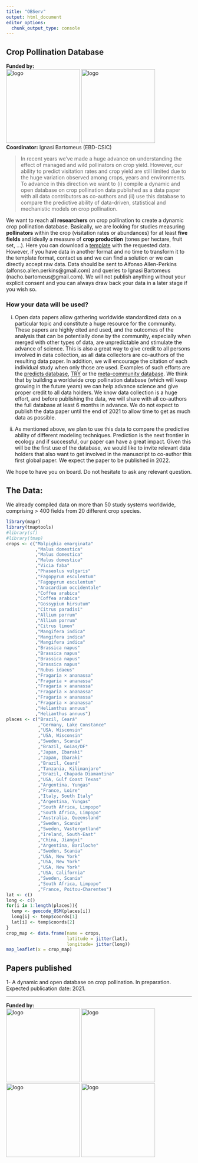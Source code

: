 ```yaml
---
title: "OBServ"
output: html_document
editor_options: 
  chunk_output_type: console
---
```


## Crop Pollination Database  
**Funded by:**  
<img src="media/Belmont Forum.png" alt="logo" width="200"/>
<img src="media/BiodivERsA logo.jpg" alt="logo" width="200"/>  
**Coordinator:** Ignasi Bartomeus (EBD-CSIC)  

> In recent years we've made a huge advance on understanding the effect of managed and wild pollinators on crop yield. However, our ability to predict visitation rates and crop yield are still limited due to the huge variation observed among crops, years and environments. To advance in this direction we want to (i) compile a dynamic and open database on crop pollination data published as a data paper with all data contributors as co-authors and (ii) use this database to compare the predictive ability of data-driven, statistical and mechanistic models on crop pollination. 

We want to reach **all researchers** on crop pollination to create a dynamic crop pollination database. Basically, we are looking for studies measuring **pollinators** within the crop (visitation rates or abundances) for at least **five fields** and ideally a measure of **crop production**  (tones per hectare, fruit set, ...). Here you can download a [template](media/Crop_pollination_database.xlsx) with the requested data. However, if you have data in another format and no time to transform it to the template format, contact us and we can find a solution or we can directly accept raw data. Data should be sent to Alfonso Allen-Perkins (alfonso.allen.perkins@gmail.com) and queries to Ignasi Bartomeus (nacho.bartomeus@gmail.com). We will not publish anything without your explicit consent and you can always draw back your data in a later stage if you wish so. 

### How your data will be used?

(i) Open data papers allow gathering worldwide standardized data on a particular topic and constitute a huge resource for the community. These papers are highly cited and used, and the outcomes of the analysis that can be potentially done by the community, especially when merged with other types of data, are unpredictable and stimulate the advance of science. This is also a great way to give credit to all persons involved in data collection, as all data collectors are co-authors of the resulting data paper. In addition, we will encourage the citation of each individual study when only those are used. Examples of such efforts are the [predicts database](https://onlinelibrary.wiley.com/doi/full/10.1002/ece3.2579), [TRY](https://onlinelibrary.wiley.com/doi/10.1111/gcb.14904) or the [meta-community database](https://www.nature.com/articles/s41597-019-0344-7?draft=marketing). We think that by building a worldwide crop pollination database (which will keep growing in the future years) we can help advance science and give proper credit to all data holders. We know data collection is a huge effort, and before publishing the data, we will share with all co-authors the full database at least 6 months in advance. We do not expect to publish the data paper until the end of 2021 to allow time to get as much data as possible.

 
(ii) As mentioned above, we plan to use this data to compare the predictive ability of different modeling techniques. Prediction is the next frontier in ecology and if successful, our paper can have a great impact. Given this will be the first use of the database, we would like to invite relevant data holders that also want to get involved in the manuscript to co-author this first global paper. We expect the paper to be published in 2022.

We hope to have you on board. Do not hesitate to ask any relevant question.

## The Data:

We already compiled data on more than 50 study systems worldwide, comprising > 400 fields from 20 different crop species. 

```r
library(mapr)
library(tmaptools)
#library(sf)
#library(tmap)
crops <- c("Malpighia emarginata"
           ,"Malus domestica"
           ,"Malus domestica"
           ,"Malus domestica"
           ,"Vicia faba"
           ,"Phaseolus vulgaris"
           ,"Fagopyrum esculentum"
           ,"Fagopyrum esculentum"
           ,"Anacardium occidentale" 
           ,"Coffea arabica"
           ,"Coffea arabica"
           ,"Gossypium hirsutum"
           ,"Citrus paradisi"
           ,"Allium porrum"
           ,"Allium porrum"
           ,"Citrus limon"
           ,"Mangifera indica"
           ,"Mangifera indica"
           ,"Mangifera indica"
           ,"Brassica napus"
           ,"Brassica napus"
           ,"Brassica napus"
           ,"Brassica napus"
           ,"Rubus idaeus"
           ,"Fragaria × ananassa"
           ,"Fragaria × ananassa"
           ,"Fragaria × ananassa"
           ,"Fragaria × ananassa"
           ,"Fragaria × ananassa"
           ,"Fragaria × ananassa"
           ,"Helianthus annuus"
           ,"Helianthus annuus")
places <- c("Brazil, Ceará"
            ,"Germany, Lake Constance"
            ,"USA, Wisconsin"
            ,"USA, Wisconsin"
            ,"Sweden, Scania"
            ,"Brazil, Goias/DF"
            ,"Japan, Ibaraki"
            ,"Japan, Ibaraki"
            ,"Brazil, Ceará"
            ,"Tanzania, Kilimanjaro"
            ,"Brazil, Chapada Diamantina"
            ,"USA, Gulf Coast Texas"
            ,"Argentina, Yungas"
            ,"France, Loire"
            ,"Italy, South Italy"
            ,"Argentina, Yungas"
            ,"South Africa, Limpopo"
            ,"South Africa, Limpopo"
            ,"Australia, Queensland"
            ,"Sweden, Scania"
            ,"Sweden, Vastergotland"
            ,"Ireland, South-East"
            ,"China, Jiangxi"
            ,"Argentina, Bariloche"
            ,"Sweden, Scania"
            ,"USA, New York"
            ,"USA, New York"
            ,"USA, New York"
            ,"USA, California"
            ,"Sweden, Scania"
            ,"South Africa, Limpopo"
            ,"France, Poitou-Charentes")
lat <- c()
long <- c()
for(i in 1:length(places)){
  temp <- geocode_OSM(places[i])
  long[i] <- temp$coords[1]
  lat[i] <- temp$coords[2]
}
crop_map <- data.frame(name = crops,
                       latitude = jitter(lat), 
                       longitude= jitter(long))
map_leaflet(x = crop_map) 
```

## Papers published  

1- A dynamic and open database on crop pollination. In preparation. Expected publication date: 2021.




------
**Funded by:**  
<img src="media/AEI.jpg" alt="logo" width="200"/>
<img src="media/Ministerio_ECCyT-02.png" alt="logo" width="200"/>
<img src="media/NWO.png" alt="logo" width="200"/>
<img src="media/NSF_4-Color_bitmap_Logo.png" alt="logo" width="200"/>




